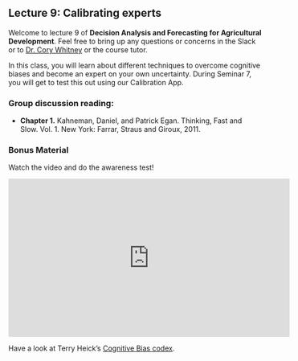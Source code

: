 ## Lecture 9: Calibrating experts {#calibration_lecture} 
<!-- reference with [Calibrating experts](#calibration_lecture) -->

Welcome to lecture 9 of **Decision Analysis and Forecasting for Agricultural Development**. Feel free to bring up any questions or concerns in the Slack or to [Dr. Cory Whitney](mailto:cory.whitney@uni-bonn.de?subject=[Lecture_4]%Calibrating%Experts%20Lecture) or the course tutor.

In this class, you will learn about different techniques to overcome cognitive biases and become an expert on your own uncertainty. During Seminar 7, you will get to test this out using our Calibration App.

<!-- The following videos tell you something about a method which is frequently used in our group to get reliable values for the input tables from our stakeholders. Please watch the videos and answer the questions that follow. -->

<!-- ### What is calibration training? -->

<!-- <iframe width="560" height="315" src="https://www.youtube.com/embed/DYAv-LBZaIU" frameborder="0" allowfullscreen></iframe> -->

<!-- ```{r question-explaining-calibration-training-part-01-01, echo=FALSE} -->
<!-- question("What is the intention of decision analysts in measuring things?", -->
<!--   answer("They want to get paid for it."), -->
<!--   answer("They want to get precise information."), -->
<!--   answer("They follow what the research project leader tells them to do."), -->
<!--  answer("They want to reduce their uncertainty.", correct = TRUE), -->
<!--  answer("They are inspired by Douglas Hubbard to try and measure everything."), -->
<!--   incorrect = "Watch [the video](https://youtu.be/DYAv-LBZaIU) especially the part -->
<!--  4:30-5:30 and try again.", -->
<!-- allow_retry = TRUE -->
<!-- ) -->
<!-- ``` -->


<!-- ```{r question-explaining-calibration-training-part-01-02, echo=FALSE} -->
<!-- question("What is calibration?", -->
<!-- answer("Calibration is a measuring process.", correct = TRUE), -->
<!-- answer("Calibration is a test of measuring devices to make sure they are measuring accurately."), -->
<!-- answer("Calibration tells us which measuring device not to use."), -->
<!-- answer("Calibration tells us the deviation of a measuring device.", correct = TRUE), -->
<!-- answer("Calibration helps our experts to get a feeling about their uncertainty.", correct = TRUE), -->
<!--   incorrect = "Watch [the video](https://youtu.be/pPIs7MwgMe0) especially the part -->
<!-- 12:35-14:15 and try again.", -->
<!-- allow_retry = TRUE -->
<!-- ) -->
<!-- ``` -->

<!-- ### Why do we apply calibration training? -->

<!-- <iframe width="560" height="315" src="https://www.youtube.com/embed/JqOX3cHa8AI" title="Calibration Training Part 2" frameborder="0" allowfullscreen></iframe> -->

<!-- ```{r question-explaining-calibration-training-part-02-01, echo=FALSE} -->
<!-- question("Why do we apply the calibration training process with experts?", -->
<!-- answer("To tell them more about the desired field of expertise."), -->
<!-- answer("To train them about their own biases.", correct = TRUE), -->
<!-- answer("To get to know them better."), -->
<!-- answer("To teach them procedures how to improve the estimation performance.", correct = TRUE), -->
<!-- answer("To let them interact with a wheel of fortune."), -->
<!-- answer("To slow down their answering behaviour and reduce the impact of the affective system.", correct = TRUE), -->
<!--   incorrect = "Watch [the video](https://youtu.be/pPIs7MwgMe0) and try again.", -->
<!-- allow_retry = TRUE -->
<!-- ) -->
<!-- ``` -->

<!-- ```{r question-explaining-calibration-training-part-02-02, echo=FALSE} -->
<!-- question("What is the meaning of 'Anchoring'?", -->
<!-- answer("Achoring is the influence of multicolored wheels on estimates."), -->
<!-- answer("Anchoring is specifically about ships and is unrelated to the calibration topic."), -->
<!-- answer("Anchoring is a kind of bias that may influence you to give estimates around a value you have seen or heard, but is not necessarily related to the variable you are estimating.", correct = TRUE), -->
<!--   incorrect = "Watch [the video](https://youtu.be/pPIs7MwgMe0) and try again.", -->
<!-- allow_retry = TRUE -->
<!-- ) -->
<!-- ``` -->


### Group discussion reading: 

- **Chapter 1.** Kahneman, Daniel, and Patrick Egan. Thinking, Fast and Slow. Vol. 1. New York: Farrar, Straus and Giroux, 2011.

### Bonus Material

Watch the video and do the awareness test!

<iframe width="560" height="315" src="https://www.youtube.com/embed/UfA3ivLK_tE" frameborder="0" allowfullscreen></iframe>

Have a look at Terry Heick's [Cognitive Bias codex](https://www.teachthought.com/critical-thinking/the-cognitive-bias-codex-a-visual-of-180-cognitive-biases/). 